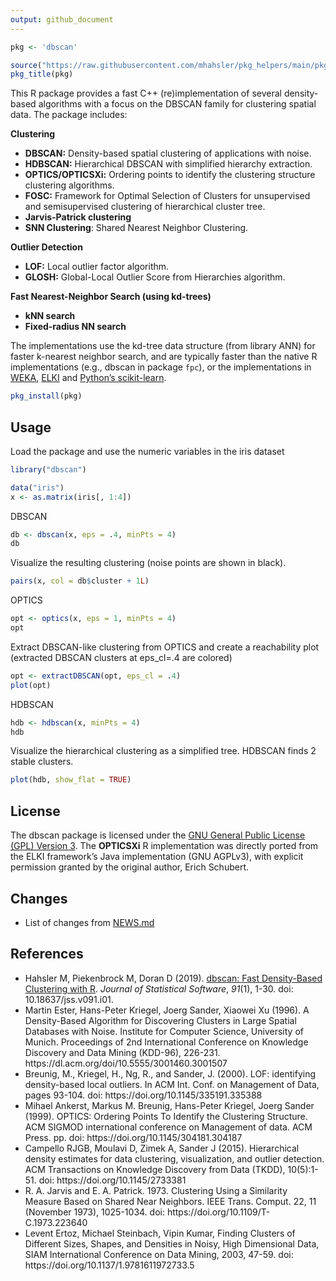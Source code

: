 ```yaml
---
output: github_document
---
```


```r
pkg <- 'dbscan'

source("https://raw.githubusercontent.com/mhahsler/pkg_helpers/main/pkg_helpers.R")
pkg_title(pkg)
```

This R package provides a fast C++ (re)implementation of several density-based algorithms with a focus on the DBSCAN family for clustering spatial data.
The package includes: 
 
__Clustering__

- __DBSCAN:__ Density-based spatial clustering of applications with noise.
- __HDBSCAN:__  Hierarchical DBSCAN with simplified hierarchy extraction.
- __OPTICS/OPTICSXi:__ Ordering points to identify the clustering structure clustering algorithms.
- __FOSC:__ Framework for Optimal Selection of Clusters for unsupervised and semisupervised clustering of hierarchical cluster tree.
- __Jarvis-Patrick clustering__
- __SNN Clustering__: Shared Nearest Neighbor Clustering.

__Outlier Detection__

- __LOF:__ Local outlier factor algorithm. 
- __GLOSH:__ Global-Local Outlier Score from Hierarchies algorithm. 

__Fast Nearest-Neighbor Search (using kd-trees)__

- __kNN search__
- __Fixed-radius NN search__

The implementations use the kd-tree data structure (from library ANN) for faster k-nearest neighbor search, and are typically faster than the native R implementations (e.g., dbscan in package `fpc`), or the 
implementations in [WEKA](https://www.cs.waikato.ac.nz/ml/weka/), [ELKI](https://elki-project.github.io/) and [Python's scikit-learn](https://scikit-learn.org/).

```r
pkg_install(pkg)
```

## Usage

Load the package and use the numeric variables in the iris dataset
```r
library("dbscan")

data("iris")
x <- as.matrix(iris[, 1:4])
```

DBSCAN
```r
db <- dbscan(x, eps = .4, minPts = 4)
db
```

Visualize the resulting clustering (noise points are shown in black).
```r
pairs(x, col = db$cluster + 1L)
```


OPTICS
```r
opt <- optics(x, eps = 1, minPts = 4)
opt
```

Extract DBSCAN-like clustering from OPTICS 
and create a reachability plot (extracted DBSCAN clusters at eps_cl=.4 are colored)
```r
opt <- extractDBSCAN(opt, eps_cl = .4)
plot(opt)
```

HDBSCAN

```r
hdb <- hdbscan(x, minPts = 4)
hdb
```

Visualize the hierarchical clustering as a simplified tree. HDBSCAN finds 2 stable clusters.

```r
plot(hdb, show_flat = TRUE)
```


## License 
The dbscan package is licensed under the [GNU General Public License (GPL) Version 3](https://www.gnu.org/licenses/gpl-3.0.en.html). The __OPTICSXi__ R implementation was directly ported from the ELKI framework's Java implementation (GNU AGPLv3), with explicit permission granted by the original author, Erich Schubert.  

## Changes
* List of changes from [NEWS.md](https://github.com/mhahsler/dbscan/blob/master/NEWS.md)

## References

- Hahsler M, Piekenbrock M, Doran D (2019). [dbscan: Fast Density-Based Clustering with R](https://doi.org/10.18637/jss.v091.i01). _Journal of Statistical Software_, *91*(1), 1-30. doi: 10.18637/jss.v091.i01.
- Martin Ester, Hans-Peter Kriegel, Joerg Sander, Xiaowei Xu (1996). A Density-Based Algorithm for Discovering Clusters in Large Spatial Databases with Noise. Institute for Computer Science, University of Munich. Proceedings of 2nd International Conference on Knowledge Discovery and Data Mining (KDD-96), 226-231. https://dl.acm.org/doi/10.5555/3001460.3001507
- Breunig, M., Kriegel, H., Ng, R., and Sander, J. (2000). LOF: identifying density-based local outliers. In ACM Int. Conf. on Management of Data, pages 93-104. doi: https://doi.org/10.1145/335191.335388
- Mihael Ankerst, Markus M. Breunig, Hans-Peter Kriegel, Joerg Sander (1999). OPTICS: Ordering Points To Identify the Clustering Structure. ACM SIGMOD international conference on Management of data. ACM Press. pp. doi: https://doi.org/10.1145/304181.304187
- Campello RJGB, Moulavi D, Zimek A, Sander J (2015). Hierarchical density estimates for data clustering, visualization, and outlier detection. ACM Transactions on Knowledge Discovery from Data (TKDD), 10(5):1-51. doi: https://doi.org/10.1145/2733381
- R. A. Jarvis and E. A. Patrick. 1973. Clustering Using a Similarity Measure Based on Shared Near Neighbors. IEEE Trans. Comput. 22, 11 (November 1973), 1025-1034. doi: https://doi.org/10.1109/T-C.1973.223640
- Levent Ertoz, Michael Steinbach, Vipin Kumar, Finding Clusters of Different Sizes, Shapes, and Densities in Noisy, High Dimensional Data, SIAM International Conference on Data Mining, 2003, 47-59. doi: https://doi.org/10.1137/1.9781611972733.5

